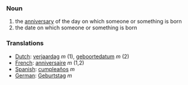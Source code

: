 ===Noun===
#the [[anniversary]] of the day on which someone or something is born
#the date on which someone or something is born

===Translations===
*[[Dutch]]: [[verjaardag]] ''m'' (1), [[geboortedatum]] ''m'' (2)
*[[French]]: [[anniversaire]] ''m'' (1,2)
*[[Spanish]]: [[cumpleaños]] ''m''
*[[German]]: [[Geburtstag]] ''m''